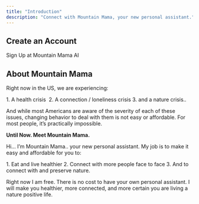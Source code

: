 ```yaml
---
title: "Introduction"
description: "Connect with Mountain Mama, your new personal assistant."
---
```


## Create an Account

<Card title="Create an Account" icon="pen-to-square" href="https://www.mountainmama.ai">
  Sign Up at Mountain Mama AI
</Card>

## About Mountain Mama

Right now in the US, we are experiencing: 

1\. A health crisis 
2\. A connection / loneliness crisis
3\. and a nature crisis.. 

And while most Americans are aware of the severity of each of these issues, changing behavior to deal with them is not easy or affordable. For most people, it’s practically impossible. 

**Until Now. Meet Mountain Mama.** 

Hi… I’m Mountain Mama.. your new personal assistant. My job is to make it easy and affordable for you to: 

1\. Eat and live healthier
2\. Connect with more people face to face
3\. And to connect with and preserve nature. 

Right now I am free. There is no cost to have your own personal assistant. I will make you healthier, more connected, and more certain you are living a nature positive life.
